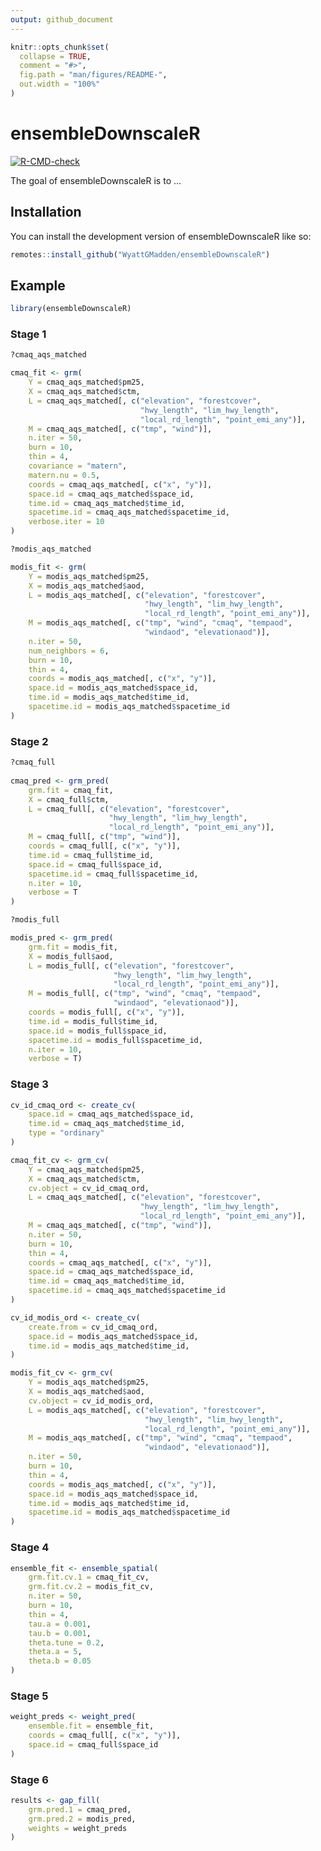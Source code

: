 ```yaml
---
output: github_document
---
```


<!-- README.md is generated from README.Rmd. Please edit that file -->

```r
knitr::opts_chunk$set(
  collapse = TRUE,
  comment = "#>",
  fig.path = "man/figures/README-",
  out.width = "100%"
)
```

# ensembleDownscaleR

<!-- badges: start -->
[![R-CMD-check](https://github.com/WyattGMadden/ensembleDownscaleR/actions/workflows/R-CMD-check.yaml/badge.svg)](https://github.com/WyattGMadden/ensembleDownscaleR/actions/workflows/R-CMD-check.yaml)
<!-- badges: end -->

The goal of ensembleDownscaleR is to ...



## Installation

You can install the development version of ensembleDownscaleR like so:

```r
remotes::install_github("WyattGMadden/ensembleDownscaleR")
```



## Example

```r
library(ensembleDownscaleR)
```



### Stage 1

```r

?cmaq_aqs_matched

cmaq_fit <- grm(
    Y = cmaq_aqs_matched$pm25,
    X = cmaq_aqs_matched$ctm,
    L = cmaq_aqs_matched[, c("elevation", "forestcover",
                             "hwy_length", "lim_hwy_length", 
                             "local_rd_length", "point_emi_any")],
    M = cmaq_aqs_matched[, c("tmp", "wind")],
    n.iter = 50,
    burn = 10,
    thin = 4,
    covariance = "matern",
    matern.nu = 0.5,
    coords = cmaq_aqs_matched[, c("x", "y")],
    space.id = cmaq_aqs_matched$space_id,
    time.id = cmaq_aqs_matched$time_id,
    spacetime.id = cmaq_aqs_matched$spacetime_id,
    verbose.iter = 10
)

?modis_aqs_matched

modis_fit <- grm(
    Y = modis_aqs_matched$pm25,
    X = modis_aqs_matched$aod,
    L = modis_aqs_matched[, c("elevation", "forestcover",
                              "hwy_length", "lim_hwy_length", 
                              "local_rd_length", "point_emi_any")],
    M = modis_aqs_matched[, c("tmp", "wind", "cmaq", "tempaod", 
                              "windaod", "elevationaod")],
    n.iter = 50,
    num_neighbors = 6,
    burn = 10,
    thin = 4,
    coords = modis_aqs_matched[, c("x", "y")],
    space.id = modis_aqs_matched$space_id,
    time.id = modis_aqs_matched$time_id,
    spacetime.id = modis_aqs_matched$spacetime_id
)

```



### Stage 2

```r

?cmaq_full
 
cmaq_pred <- grm_pred(
    grm.fit = cmaq_fit,
    X = cmaq_full$ctm,
    L = cmaq_full[, c("elevation", "forestcover",
                      "hwy_length", "lim_hwy_length", 
                      "local_rd_length", "point_emi_any")],
    M = cmaq_full[, c("tmp", "wind")],
    coords = cmaq_full[, c("x", "y")],
    time.id = cmaq_full$time_id,
    space.id = cmaq_full$space_id,
    spacetime.id = cmaq_full$spacetime_id,
    n.iter = 10,
    verbose = T
)

?modis_full

modis_pred <- grm_pred(
    grm.fit = modis_fit,
    X = modis_full$aod, 
    L = modis_full[, c("elevation", "forestcover",
                       "hwy_length", "lim_hwy_length", 
                       "local_rd_length", "point_emi_any")],
    M = modis_full[, c("tmp", "wind", "cmaq", "tempaod", 
                       "windaod", "elevationaod")],
    coords = modis_full[, c("x", "y")],
    time.id = modis_full$time_id, 
    space.id = modis_full$space_id, 
    spacetime.id = modis_full$spacetime_id,
    n.iter = 10,
    verbose = T)

```



### Stage 3

```r

cv_id_cmaq_ord <- create_cv(
    space.id = cmaq_aqs_matched$space_id,
    time.id = cmaq_aqs_matched$time_id, 
    type = "ordinary"
)

cmaq_fit_cv <- grm_cv(
    Y = cmaq_aqs_matched$pm25,
    X = cmaq_aqs_matched$ctm,
    cv.object = cv_id_cmaq_ord,
    L = cmaq_aqs_matched[, c("elevation", "forestcover",
                             "hwy_length", "lim_hwy_length", 
                             "local_rd_length", "point_emi_any")],
    M = cmaq_aqs_matched[, c("tmp", "wind")],
    n.iter = 50,
    burn = 10,
    thin = 4,
    coords = cmaq_aqs_matched[, c("x", "y")],
    space.id = cmaq_aqs_matched$space_id,
    time.id = cmaq_aqs_matched$time_id,
    spacetime.id = cmaq_aqs_matched$spacetime_id
)

cv_id_modis_ord <- create_cv(
    create.from = cv_id_cmaq_ord,
    space.id = modis_aqs_matched$space_id,
    time.id = modis_aqs_matched$time_id,
)

modis_fit_cv <- grm_cv(
    Y = modis_aqs_matched$pm25,
    X = modis_aqs_matched$aod,
    cv.object = cv_id_modis_ord,
    L = modis_aqs_matched[, c("elevation", "forestcover",
                              "hwy_length", "lim_hwy_length", 
                              "local_rd_length", "point_emi_any")],
    M = modis_aqs_matched[, c("tmp", "wind", "cmaq", "tempaod", 
                              "windaod", "elevationaod")],
    n.iter = 50,
    burn = 10,
    thin = 4,
    coords = modis_aqs_matched[, c("x", "y")],
    space.id = modis_aqs_matched$space_id,
    time.id = modis_aqs_matched$time_id,
    spacetime.id = modis_aqs_matched$spacetime_id
)

```



### Stage 4

```r

ensemble_fit <- ensemble_spatial(
    grm.fit.cv.1 = cmaq_fit_cv,
    grm.fit.cv.2 = modis_fit_cv,
    n.iter = 50, 
    burn = 10, 
    thin = 4,
    tau.a = 0.001, 
    tau.b = 0.001, 
    theta.tune = 0.2, 
    theta.a = 5, 
    theta.b = 0.05
)

```


### Stage 5

```r

weight_preds <- weight_pred(
    ensemble.fit = ensemble_fit,
    coords = cmaq_full[, c("x", "y")],
    space.id = cmaq_full$space_id
)

```


### Stage 6

```r

results <- gap_fill(
    grm.pred.1 = cmaq_pred,
    grm.pred.2 = modis_pred,
    weights = weight_preds
)

```








